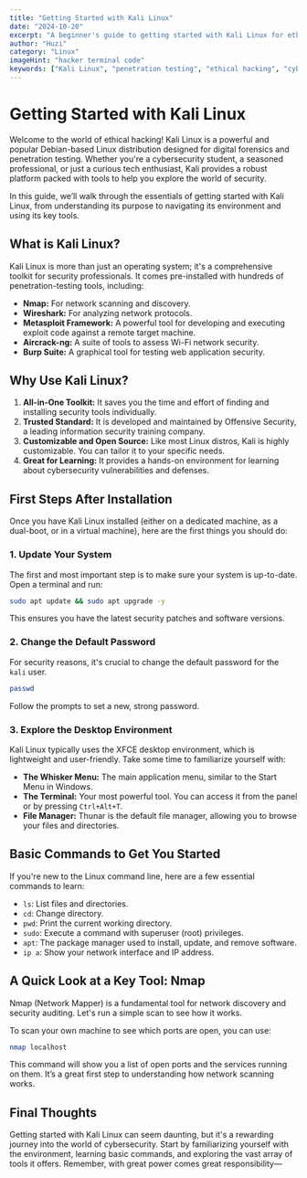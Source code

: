 ```yaml
---
title: "Getting Started with Kali Linux"
date: "2024-10-20"
excerpt: "A beginner's guide to getting started with Kali Linux for ethical hacking and penetration testing. Learn the basics of this powerful security-focused distribution."
author: "Huzi"
category: "Linux"
imageHint: "hacker terminal code"
keywords: ["Kali Linux", "penetration testing", "ethical hacking", "cybersecurity", "Linux for beginners"]
---
```


# Getting Started with Kali Linux

Welcome to the world of ethical hacking! Kali Linux is a powerful and popular Debian-based Linux distribution designed for digital forensics and penetration testing. Whether you're a cybersecurity student, a seasoned professional, or just a curious tech enthusiast, Kali provides a robust platform packed with tools to help you explore the world of security.

In this guide, we’ll walk through the essentials of getting started with Kali Linux, from understanding its purpose to navigating its environment and using its key tools.

## What is Kali Linux?

Kali Linux is more than just an operating system; it's a comprehensive toolkit for security professionals. It comes pre-installed with hundreds of penetration-testing tools, including:

-   **Nmap:** For network scanning and discovery.
-   **Wireshark:** For analyzing network protocols.
-   **Metasploit Framework:** A powerful tool for developing and executing exploit code against a remote target machine.
-   **Aircrack-ng:** A suite of tools to assess Wi-Fi network security.
-   **Burp Suite:** A graphical tool for testing web application security.

## Why Use Kali Linux?

1.  **All-in-One Toolkit:** It saves you the time and effort of finding and installing security tools individually.
2.  **Trusted Standard:** It is developed and maintained by Offensive Security, a leading information security training company.
3.  **Customizable and Open Source:** Like most Linux distros, Kali is highly customizable. You can tailor it to your specific needs.
4.  **Great for Learning:** It provides a hands-on environment for learning about cybersecurity vulnerabilities and defenses.

## First Steps After Installation

Once you have Kali Linux installed (either on a dedicated machine, as a dual-boot, or in a virtual machine), here are the first things you should do:

### 1. Update Your System

The first and most important step is to make sure your system is up-to-date. Open a terminal and run:

```bash
sudo apt update && sudo apt upgrade -y
```

This ensures you have the latest security patches and software versions.

### 2. Change the Default Password

For security reasons, it's crucial to change the default password for the `kali` user.

```bash
passwd
```

Follow the prompts to set a new, strong password.

### 3. Explore the Desktop Environment

Kali Linux typically uses the XFCE desktop environment, which is lightweight and user-friendly. Take some time to familiarize yourself with:

-   **The Whisker Menu:** The main application menu, similar to the Start Menu in Windows.
-   **The Terminal:** Your most powerful tool. You can access it from the panel or by pressing `Ctrl+Alt+T`.
-   **File Manager:** Thunar is the default file manager, allowing you to browse your files and directories.

## Basic Commands to Get You Started

If you're new to the Linux command line, here are a few essential commands to learn:

-   `ls`: List files and directories.
-   `cd`: Change directory.
-   `pwd`: Print the current working directory.
-   `sudo`: Execute a command with superuser (root) privileges.
-   `apt`: The package manager used to install, update, and remove software.
-   `ip a`: Show your network interface and IP address.

## A Quick Look at a Key Tool: Nmap

Nmap (Network Mapper) is a fundamental tool for network discovery and security auditing. Let's run a simple scan to see how it works.

To scan your own machine to see which ports are open, you can use:

```bash
nmap localhost
```

This command will show you a list of open ports and the services running on them. It’s a great first step to understanding how network scanning works.

## Final Thoughts

Getting started with Kali Linux can seem daunting, but it's a rewarding journey into the world of cybersecurity. Start by familiarizing yourself with the environment, learning basic commands, and exploring the vast array of tools it offers. Remember, with great power comes great responsibility—
